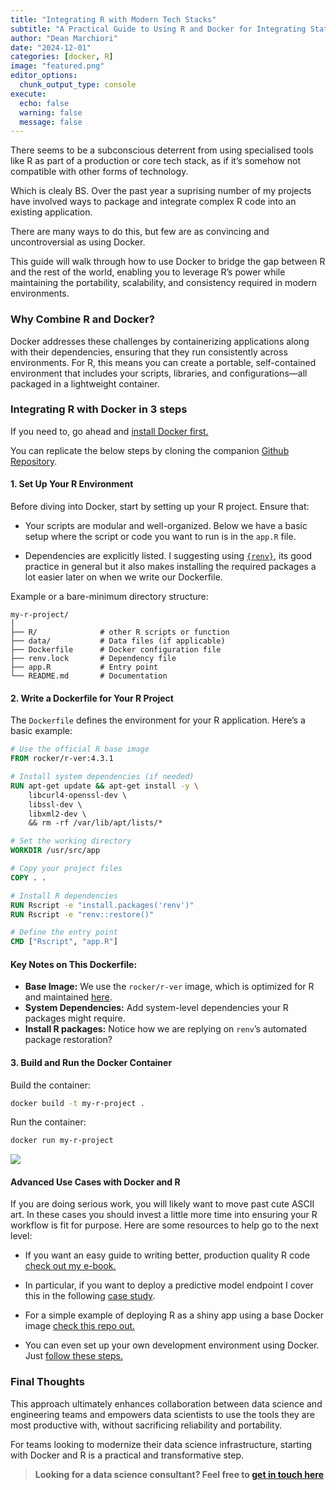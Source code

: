 ```yaml
---
title: "Integrating R with Modern Tech Stacks"  
subtitle: "A Practical Guide to Using R and Docker for Integrating Statistical Analysis into Modern Tech Stacks"
author: "Dean Marchiori"
date: "2024-12-01"
categories: [docker, R]
image: "featured.png"
editor_options: 
  chunk_output_type: console
execute: 
  echo: false
  warning: false 
  message: false
---  
```


There seems to be a subconscious deterrent from using specialised tools like R as part of a production
or core tech stack, as if it's somehow not compatible with other forms of technology.   

Which is clealy BS. Over the past year a suprising number of my projects have 
involved ways to package and integrate complex R code into an existing application. 

There are many ways to do this, but few are as convincing and uncontroversial as using Docker. 

This guide will walk through how to use Docker to bridge the gap between R and the rest of the 
world, enabling you to leverage R’s power while maintaining the portability, scalability, and consistency required in modern environments.  

### Why Combine R and Docker?  

Docker addresses these challenges by containerizing applications along with their dependencies, ensuring that they run consistently across environments. For R, this means you can create a portable, self-contained environment that includes your scripts, libraries, and configurations—all packaged in a lightweight container.   


### Integrating R with Docker in 3 steps    

If you need to, go ahead and [install Docker first.](https://www.docker.com/get-started)   

You can replicate the below steps by cloning the companion [Github Repository](https://github.com/deanmarchiori/r-and-docker).  

#### 1. **Set Up Your R Environment**  

Before diving into Docker, start by setting up your R project. Ensure that:    

- Your scripts are modular and well-organized.  Below we have a basic setup
where the script or code you want to run is in the `app.R` file.   

- Dependencies are explicitly listed. I suggesting using [`{renv}`](https://rstudio.github.io/renv/articles/renv.html), its good practice in general but it also makes installing the required packages a lot easier later
on when we write our Dockerfile.      
 
Example or a bare-minimum directory structure:  

```plaintext  
my-r-project/  
│  
├── R/              # other R scripts or function
├── data/           # Data files (if applicable)  
├── Dockerfile      # Docker configuration file  
├── renv.lock       # Dependency file 
├── app.R           # Entry point  
└── README.md       # Documentation  
```  

#### 2. **Write a Dockerfile for Your R Project**   

The `Dockerfile` defines the environment for your R application. Here’s a basic example:  

```dockerfile  
# Use the official R base image  
FROM rocker/r-ver:4.3.1  

# Install system dependencies (if needed)  
RUN apt-get update && apt-get install -y \  
    libcurl4-openssl-dev \  
    libssl-dev \  
    libxml2-dev \  
    && rm -rf /var/lib/apt/lists/*  

# Set the working directory  
WORKDIR /usr/src/app  

# Copy your project files  
COPY . .  

# Install R dependencies  
RUN Rscript -e "install.packages('renv')"
RUN Rscript -e "renv::restore()"

# Define the entry point  
CMD ["Rscript", "app.R"]  
```  

#### Key Notes on This Dockerfile:  
- **Base Image:** We use the `rocker/r-ver` image, which is optimized for R and maintained [here](https://rocker-project.org/).    
- **System Dependencies:** Add system-level dependencies your R packages might require.  
- **Install R packages:** Notice how we are replying on `renv`'s automated package restoration?  


#### 3. **Build and Run the Docker Container**  

Build the container:   

```bash  
docker build -t my-r-project .  
```  

Run the container:  

```bash  
docker run my-r-project  
```  
![](cow.png)

#### **Advanced Use Cases with Docker and R**    

If you are doing serious work, you will likely want to move past cute ASCII art. 
In these cases you should invest a little more time into ensuring your R workflow is
fit for purpose. Here are some resources to help go to the next level:  

- If you want an easy guide to writing better, production quality R code [check
out my e-book.](https://datasciworkflows.netlify.app/)  

- In particular, if you want to deploy a predictive model endpoint I cover this 
in the following [case study](https://datasciworkflows.netlify.app/chapters/case_study).   

- For a simple example of deploying R as a shiny app using a base Docker image [check
this repo out.](https://github.com/deanmarchiori/dockerised-shiny)   

- You can even set up your own development environment using Docker. Just [follow 
these steps.](https://www.deanmarchiori.com/posts/2023-03-17-building-your-own-r-data-science-lab/)  


### Final Thoughts  

This approach ultimately enhances collaboration between data science and engineering teams and empowers
data scientists to use the tools they are most productive with, without sacrificing reliability and
portability.  

For teams looking to modernize their data science infrastructure, starting with Docker and R is a practical and transformative step.  

> **Looking for a data science consultant? Feel free to [get in touch here](https://www.deanmarchiori.com)**